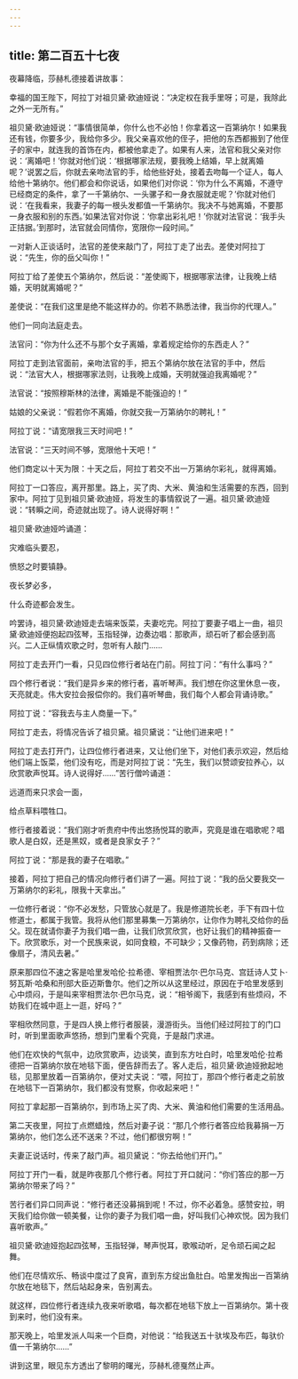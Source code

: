 ```yaml
---
---
---
```

title: 第二百五十七夜
---






夜幕降临，莎赫札德接着讲故事：





幸福的国王陛下，阿拉丁对祖贝黛·欧迪娅说：“决定权在我手里呀；可是，我除此之外一无所有。”

祖贝黛·欧迪娅说：“事情很简单，你什么也不必怕！你拿着这一百第纳尔！如果我还有钱，你要多少，我给你多少。我父亲喜欢他的侄子，把他的东西都搬到了他侄子的家中，就连我的首饰在内，都被他拿走了。如果有人来，法官和我父亲对你说：‘离婚吧！’你就对他们说：‘根据哪家法规，要我晚上结婚，早上就离婚呢？’说罢之后，你就去亲吻法官的手，给他些好处，接着去吻每一个证人，每人给他十第纳尔。他们都会和你说话，如果他们对你说：‘你为什么不离婚，不遵守已经商定的条件，拿了一千第纳尔、一头骡子和一身衣服就走呢？’你就对他们说：‘在我看来，我妻子的每一根头发都值一千第纳尔。我决不与她离婚，不要那一身衣服和别的东西。’如果法官对你说：‘你拿出彩礼吧！’你就对法官说：‘我手头正拮据。’到那时，法官就会同情你，宽限你一段时间。”

一对新人正谈话时，法官的差使来敲门了，阿拉丁走了出去。差使对阿拉丁说：“先生，你的岳父叫你！”

阿拉丁给了差使五个第纳尔，然后说：“差使阁下，根据哪家法律，让我晚上结婚，天明就离婚呢？”

差使说：“在我们这里是绝不能这样办的。你若不熟悉法律，我当你的代理人。”

他们一同向法庭走去。

法官问：“你为什么还不与那个女子离婚，拿着规定给你的东西走人？”

阿拉丁走到法官面前，亲吻法官的手，把五个第纳尔放在法官的手中，然后说：“法官大人，根据哪家法则，让我晚上成婚，天明就强迫我离婚呢？”

法官说：“按照穆斯林的法律，离婚是不能强迫的！”

姑娘的父亲说：“假若你不离婚，你就交我一万第纳尔的聘礼！”

阿拉丁说：“请宽限我三天时间吧！”

法官说：“三天时间不够，宽限他十天吧！”

他们商定以十天为限：十天之后，阿拉丁若交不出一万第纳尔彩礼，就得离婚。

阿拉丁一口答应，离开那里。路上，买了肉、大米、黄油和生活需要的东西，回到家中。阿拉丁见到祖贝黛·欧迪娅，将发生的事情叙说了一遍。祖贝黛·欧迪娅说：“转瞬之间，奇迹就出现了。诗人说得好啊！”

祖贝黛·欧迪娅吟诵道：


灾难临头要忍，

愤怒之时要镇静。

夜长梦必多，

什么奇迹都会发生。



吟罢诗，祖贝黛·欧迪娅走去端来饭菜，夫妻吃完。阿拉丁要妻子唱上一曲，祖贝黛·欧迪娅便抱起四弦琴，玉指轻弹，边奏边唱：那歌声，顽石听了都会感到高兴。二人正纵情欢歌之时，忽听有人敲门……

阿拉丁走去开门一看，只见四位修行者站在门前。阿拉丁问：“有什么事吗？”

四个修行者说：“我们是异乡来的修行者，喜听琴声。我们想在你这里休息一夜，天亮就走。伟大安拉会报偿你的。我们喜听琴曲，我们每个人都会背诵诗歌。”

阿拉丁说：“容我去与主人商量一下。”

阿拉丁走去，将情况告诉了祖贝黛。祖贝黛说：“让他们进来吧！”

阿拉丁走去打开门，让四位修行者进来，又让他们坐下，对他们表示欢迎，然后给他们端上饭菜，他们没有吃，而是对阿拉丁说：“先生，我们以赞颂安拉养心，以欣赏歌声悦耳。诗人说得好……”苦行僧吟诵道：


远道而来只求会一面，

给点草料喂牲口。



修行者接着说：“我们刚才听贵府中传出悠扬悦耳的歌声，究竟是谁在唱歌呢？唱歌人是白奴，还是黑奴，或者是良家女子？”

阿拉丁说：“那是我的妻子在唱歌。”

接着，阿拉丁把自己的情况向修行者们讲了一遍。阿拉丁说：“我的岳父要我交一万第纳尔的彩礼，限我十天拿出。”

一位修行者说：“你不必发愁，只管放心就是了。我是修道院长老，手下有四十位修道士，都属于我管。我将从他们那里募集一万第纳尔，让你作为聘礼交给你的岳父。现在就请你妻子为我们唱一曲，让我们欣赏欣赏，也好让我们的精神振奋一下。欣赏歌乐，对一个民族来说，如同食粮，不可缺少；又像药物，药到病除；还像扇子，清风去暑。”

原来那四位不速之客是哈里发哈伦·拉希德、宰相贾法尔·巴尔马克、宫廷诗人艾卜·努瓦斯·哈桑和刑部大臣迈斯鲁尔。他们之所以从这里经过，原因在于哈里发感到心中烦闷，于是叫来宰相贾法尔·巴尔马克，说：“相爷阁下，我感到有些烦闷，不妨我们在城中逛上一逛，好吗？”

宰相欣然同意，于是四人换上修行者服装，漫游街头。当他们经过阿拉丁的门口时，听到里面歌声悠扬，想到门里看个究竟，于是敲门求进。

他们在欢快的气氛中，边欣赏歌声，边谈笑，直到东方吐白时，哈里发哈伦·拉希德把一百第纳尔放在地毯下面，便告辞而去了。客人走后，祖贝黛·欧迪娅掀起地毯，见那里放着一百第纳尔，便对丈夫说：“喂，阿拉丁，那四个修行者走之前放在地毯下一百第纳尔，我们都没有觉察，你收起来吧！”

阿拉丁拿起那一百第纳尔，到市场上买了肉、大米、黄油和他们需要的生活用品。

第二天夜里，阿拉丁点燃蜡烛，然后对妻子说：“那几个修行者答应给我募捐一万第纳尔，他们怎么还不送来？不过，他们都很穷啊！”

夫妻正说话时，传来了敲门声。祖贝黛说：“你去给他们开门。”

阿拉丁开门一看，就是昨夜那几个修行者。阿拉丁开口就问：“你们答应的那一万第纳尔带来了吗？”

苦行者们异口同声说：“修行者还没募捐到呢！不过，你不必着急。感赞安拉，明天我们给你做一顿美餐，让你的妻子为我们唱一曲，好叫我们心神欢悦。因为我们喜听歌声。”

祖贝黛·欧迪娅抱起四弦琴，玉指轻弹，琴声悦耳，歌喉动听，足令顽石闻之起舞。

他们在尽情欢乐、畅谈中度过了良宵，直到东方绽出鱼肚白。哈里发掏出一百第纳尔放在地毯下，然后站起身来，告别离去。

就这样，四位修行者连续九夜来听歌唱，每次都在地毯下放上一百第纳尔。第十夜到来时，他们没有来。

那天晚上，哈里发派人叫来一个巨商，对他说：“给我送五十驮埃及布匹，每驮价值一千第纳尔……”





讲到这里，眼见东方透出了黎明的曙光，莎赫札德戛然止声。